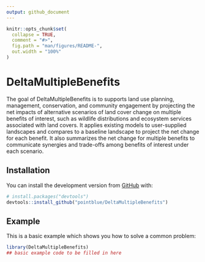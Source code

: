 ```yaml
---
output: github_document
---
```


<!-- README.md is generated from README.Rmd. Please edit that file -->

```r
knitr::opts_chunk$set(
  collapse = TRUE,
  comment = "#>",
  fig.path = "man/figures/README-",
  out.width = "100%"
)
```

# DeltaMultipleBenefits

<!-- badges: start -->
<!-- badges: end -->

The goal of DeltaMultipleBenefits is to supports land use planning, management, conservation, and community engagement by projecting the net impacts of alternative scenarios of land cover change on multiple benefits of interest, such as wildlife distributions and ecosystem services associated with land covers. It applies existing models to user-supplied landscapes and compares to a baseline landscape to project the net change for each benefit. It also summarizes the net change for multiple benefits to communicate synergies and trade-offs among benefits of interest under each scenario.

## Installation

<!--You can install the released version of DeltaMultipleBenefits from [CRAN](https://CRAN.R-project.org) with:

``` r
install.packages("DeltaMultipleBenefits")
```

And the development version from [GitHub](https://github.com/) with:-->

You can install the development version from [GitHub](https://github.com/) with:

``` r
# install.packages("devtools")
devtools::install_github("pointblue/DeltaMultipleBenefits")
```
## Example

This is a basic example which shows you how to solve a common problem:

```r
library(DeltaMultipleBenefits)
## basic example code to be filled in here
```

<!--What is special about using `README.Rmd` instead of just `README.md`? You can include R chunks like so:

```r
summary(cars)
```

You'll still need to render `README.Rmd` regularly, to keep `README.md` up-to-date. `devtools::build_readme()` is handy for this. You could also use GitHub Actions to re-render `README.Rmd` every time you push. An example workflow can be found here: <https://github.com/r-lib/actions/tree/master/examples>.

You can also embed plots, for example:

```r
plot(pressure)
```

In that case, don't forget to commit and push the resulting figure files, so they display on GitHub and CRAN.-->
